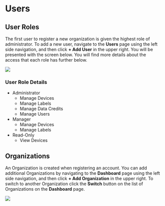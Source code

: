 
# Users

## User Roles

The first user to register a new organization is given the highest role of administrator. To add a new user,
navigate to the **Users** page using the left side navigation, and then click **+ Add User** in the upper right. You will be presented
with the screen below. You will find more details about the access that each role has further below.

<img src={console_user_roles} />

### User Role Details
* Administrator
    * Manage Devices
    * Manage Labels
    * Manage Data Credits
    * Manage Users
* Manager
    * Manage Devices
    * Manage Labels
* Read-Only
    * View Devices

## Organizations

An Organization is created when registering an account. You can add additional Organizations by
navigating to the **Dashboard** page using the left side navigation, and then click **+ Add Organization** in the upper right.
To switch to another Organization click the **Switch** button on the list of Organizations on the **Dashboard** page.

<img src={console_new_org} />
